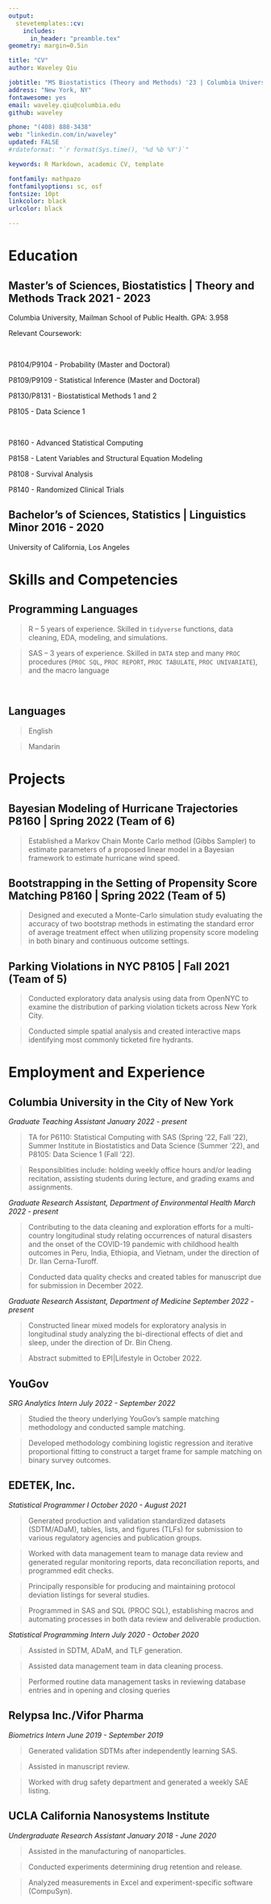 ```yaml
---
output: 
  stevetemplates::cv:
    includes:
      in_header: "preamble.tex"
geometry: margin=0.5in

title: "CV"
author: Waveley Qiu

jobtitle: "MS Biostatistics (Theory and Methods) '23 | Columbia University"
address: "New York, NY"
fontawesome: yes
email: waveley.qiu@columbia.edu
github: waveley

phone: "(408) 888-3438"
web: "linkedin.com/in/waveley"
updated: FALSE
#rdateformat: "`r format(Sys.time(), '%d %b %Y')`"

keywords: R Markdown, academic CV, template

fontfamily: mathpazo
fontfamilyoptions: sc, osf
fontsize: 10pt
linkcolor: black
urlcolor: black

---
```


# Education

## Master's of Sciences, Biostatistics | Theory and Methods Track \hfill 2021 - 2023

Columbia University, Mailman School of Public Health. GPA: 3.958

Relevant Coursework: 

:::::: {.cols data-latex=""}

::: {.col data-latex="{0.025\textwidth}"}
\ 
<!-- an empty Div (with a white space), serving as
a column separator -->
:::


::: {.col data-latex="{0.475\textwidth}"}
P8104/P9104 - Probability (Master and Doctoral)

P8109/P9109 - Statistical Inference (Master and Doctoral)

P8130/P8131 - Biostatistical Methods 1 and 2     

P8105 - Data Science 1
:::

::: {.col data-latex="{0.025\textwidth}"}
\ 
<!-- an empty Div (with a white space), serving as
a column separator -->
:::

::: {.col data-latex="{0.475\textwidth}"}

P8160 - Advanced Statistical Computing

P8158 - Latent Variables and Structural Equation Modeling

P8108 - Survival Analysis

P8140 - Randomized Clinical Trials
:::
::::::
   

## Bachelor's of Sciences, Statistics | Linguistics Minor \hfill 2016 - 2020

University of California, Los Angeles


# Skills and Competencies

:::::: {.cols data-latex=""}

::: {.col data-latex="{0.8\textwidth}"}
## Programming Languages

>R -- 5 years of experience. Skilled in `tidyverse` functions, data cleaning, EDA, modeling, and simulations.


>SAS -- 3 years of experience. Skilled in `DATA` step and many `PROC` procedures (`PROC SQL`, `PROC REPORT`, `PROC TABULATE`, `PROC UNIVARIATE`), and the macro language

:::

::: {.col data-latex="{0.025\textwidth}"}
\ 
<!-- an empty Div (with a white space), serving as
a column separator -->
:::

::: {.col data-latex="{0.175\textwidth}"}
## Languages

>English

>Mandarin

:::
::::::

# Projects

## Bayesian Modeling of Hurricane Trajectories \hfill P8160 | Spring 2022 (Team of 6)

>Established a Markov Chain Monte Carlo method (Gibbs Sampler) to estimate parameters of a proposed linear model in a Bayesian framework to estimate hurricane wind speed. 

## Bootstrapping in the Setting of Propensity Score Matching \hfill P8160 | Spring 2022 (Team of 5)

>Designed and executed a Monte-Carlo simulation study evaluating the accuracy of two bootstrap methods in estimating the standard error of average treatment effect when utilizing propensity score modeling in both binary and continuous outcome settings.

## Parking Violations in NYC \hfill P8105 | Fall 2021 (Team of 5)

>Conducted exploratory data analysis using data from OpenNYC to examine the distribution of parking violation tickets across New York City.

>Conducted simple spatial analysis and created interactive maps identifying most commonly ticketed fire hydrants.

# Employment and Experience

## Columbia University in the City of New York

*Graduate Teaching Assistant \hfill January 2022 - present*

>TA for P6110: Statistical Computing with SAS (Spring '22, Fall '22), Summer Institute in Biostatistics and Data Science (Summer '22), and P8105: Data Science 1 (Fall '22).

>Responsiblities include: holding weekly office hours and/or leading recitation, assisting students during lecture, and grading exams and assignments.

\newpage
*Graduate Research Assistant, Department of Environmental Health \hfill March 2022 - present*

>Contributing to the data cleaning and exploration efforts for a multi-country longitudinal study relating occurrences of natural disasters and the onset of the COVID-19 pandemic with childhood health outcomes in Peru, India, Ethiopia, and Vietnam, under the direction of Dr. Ilan Cerna-Turoff. 

>Conducted data quality checks and created tables for manuscript due for submission in December 2022.

*Graduate Research Assistant, Department of Medicine \hfill September 2022 - present*

>Constructed linear mixed models for exploratory analysis in longitudinal study analyzing the bi-directional effects of diet and sleep, under the direction of Dr. Bin Cheng.

>Abstract submitted to EPI|Lifestyle in October 2022.

## YouGov

*SRG Analytics Intern \hfill July 2022 - September 2022*

>Studied the theory underlying YouGov's sample matching methodology and conducted sample matching.

>Developed methodology combining logistic regression and iterative proportional fitting to construct a target frame for sample matching on binary survey outcomes.

## EDETEK, Inc.

*Statistical Programmer I \hfill October 2020 - August 2021*

>Generated production and validation standardized datasets (SDTM/ADaM), tables, lists, and figures (TLFs) for submission to various regulatory agencies and publication groups.

>Worked with data management team to manage data review and generated regular monitoring reports, data reconciliation reports, and programmed edit checks.

>Principally responsible for producing and maintaining protocol deviation listings for several studies.

>Programmed in SAS and SQL (PROC SQL), establishing macros and automating processes in both data review and deliverable production.

*Statistical Programming Intern  \hfill July 2020 - October 2020*

>Assisted in SDTM, ADaM, and TLF generation.

>Assisted data management team in data cleaning process.

>Performed routine data management tasks in reviewing database entries and in opening and closing queries

## Relypsa Inc./Vifor Pharma

*Biometrics Intern \hfill June 2019 - September 2019*

>Generated validation SDTMs after independently learning SAS.

>Assisted in manuscript review.

>Worked with drug safety department and generated a weekly SAE listing.

## UCLA California Nanosystems Institute

*Undergraduate Research Assistant \hfill January 2018 - June 2020*

>Assisted in the manufacturing of nanoparticles.

>Conducted experiments determining drug retention and release.

>Analyzed measurements in Excel and experiment-specific software (CompuSyn).

























